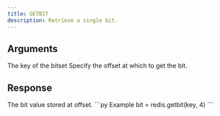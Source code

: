 ```yaml
---
title: GETBIT
description: Retrieve a single bit.
---
```



## Arguments

<ParamField body="key" type="string" required>
  The key of the bitset
</ParamField>

<ParamField body="offset" type="integer" required>
  Specify the offset at which to get the bit.

</ParamField>

## Response

<ResponseField type="integer" required>
  The bit value stored at offset.
</ResponseField>

<RequestExample>
```py Example
bit = redis.getbit(key, 4)
```
</RequestExample>
